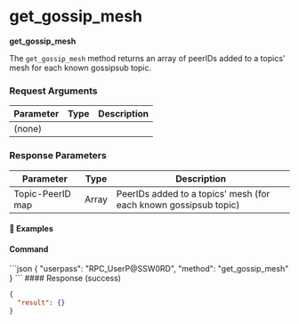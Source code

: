 
# get\_gossip\_mesh

**get\_gossip\_mesh**

The `get_gossip_mesh` method returns an array of peerIDs added to a topics' mesh for each known gossipsub topic.

### Request Arguments

| Parameter | Type | Description |
| --------- | ---- | ----------- |
| (none)    |      |             |

### Response Parameters

| Parameter        | Type  | Description                                                      |
| ---------------- | ----- | ---------------------------------------------------------------- |
| Topic-PeerID map | Array | PeerIDs added to a topics' mesh (for each known gossipsub topic) |

#### 📌 Examples

#### Command

<CodeGroup title="" tag="POST" label="get_gossip_mesh" mm2MethodDecorate="true">
  ```json
  {
    "userpass": "RPC_UserP@SSW0RD",
    "method": "get_gossip_mesh"
  }
  ```
</CodeGroup>

<CollapsibleSection expandedText="Hide Response" collapsedText="Show Response">
  #### Response (success)

  ```json
  {
    "result": {}
  }
  ```
</CollapsibleSection>

